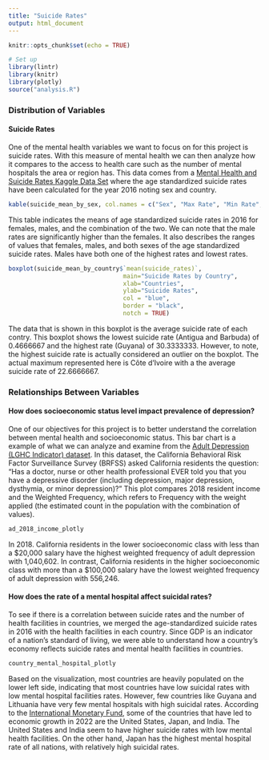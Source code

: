 ```yaml
---
title: "Suicide Rates"
output: html_document
---
```


```r
knitr::opts_chunk$set(echo = TRUE)

# Set up
library(lintr)
library(knitr)
library(plotly)
source("analysis.R")
```


### Distribution of Variables

#### Suicide Rates
One of the mental health variables we want to focus on for this project is suicide rates. 
With this measure of mental health we can then analyze how it compares to the access to health care such as the number of mental hospitals the area or region has. This data comes from a [Mental Health and Suicide Rates Kaggle Data Set](https://www.kaggle.com/twinkle0705/mental-health-and-suicide-rates?select=Age-standardized+suicide+rates.csv) where the age standardized suicide rates have been calculated for the year 2016 noting sex and country.


```r
kable(suicide_mean_by_sex, col.names = c("Sex", "Max Rate", "Min Rate", "Mean Rate"))

```
This table indicates the means of age standardized suicide rates in 2016 for females, males, and the combination of the two. We can note that the male rates are significantly higher than the females. It also describes the ranges of values that females, males, and both sexes of the age standardized suicide rates. Males have both one of the highest rates and lowest rates.

```r
boxplot(suicide_mean_by_country$`mean(suicide_rates)`,
                                main="Suicide Rates by Country",
                                xlab="Countries",
                                ylab="Suicide Rates",
                                col = "blue",
                                border = "black",
                                notch = TRUE)

```

The data that is shown in this boxplot is the average suicide rate of each contry. This boxplot shows the lowest suicide rate (Antigua and Barbuda) of 0.4666667 and the highest rate (Guyana) of 30.3333333. However, to note, the highest suicide rate is actually considered an outlier on the boxplot. The actual maximum represented here is Côte d'Ivoire with a the average suicide rate of 22.6666667. 

### Relationships Between Variables

#### How does socioeconomic status level impact prevalence of depression? 
One of our objectives for this project is to better understand the correlation between mental health and socioeconomic status. This bar chart is a example of what we can analyze and examine from the [Adult Depression (LGHC Indicator) dataset](https://healthdata.gov/State/Adult-Depression-LGHC-Indicator-/73c2-5f46). In this dataset, the California Behavioral Risk Factor Surveillance Survey (BRFSS) asked California residents the question: “Has a doctor, nurse or other health professional EVER told you that you have a depressive disorder (including depression, major depression, dysthymia, or minor depression)?” This plot compares 2018 resident income and the Weighted Frequency, which refers to Frequency with the weight applied (the estimated count in the population with the combination of values).


```r
ad_2018_income_plotly
```
In 2018. California residents in the lower socioeconomic class with less than a $20,000 salary have the highest weighted frequency of adult depression with 1,040,602. In contrast, California residents in the higher socioeconomic class with more than a $100,000 salary have the lowest weighted frequency of adult depression with 556,246. 

#### How does the rate of a mental hospital affect suicidal rates?
To see if there is a correlation between suicide rates and the number of health facilities in countries, we merged the age-standardized suicide rates in 2016 with the health facilities in each country. Since GDP is an indicator of a nation’s standard of living, we were able to understand how a country’s economy reflects suicide rates and mental health facilities in countries. 

```r
country_mental_hospital_plotly
```

Based on the visualization, most countries are heavily populated on the lower left side, indicating that most countries have low suicidal rates with low mental hospital facilities rates. However, few countries like Guyana and Lithuania have very few mental hospitals with high suicidal rates. According to the [International Monetary Fund](https://www.imf.org/en/home), some of the countries that have led to economic growth in 2022 are the United States, Japan, and India. The United States and India seem to have higher suicide rates with low mental health facilities. On the other hand, Japan has the highest mental hospital rate of all nations, with relatively high suicidal rates.
